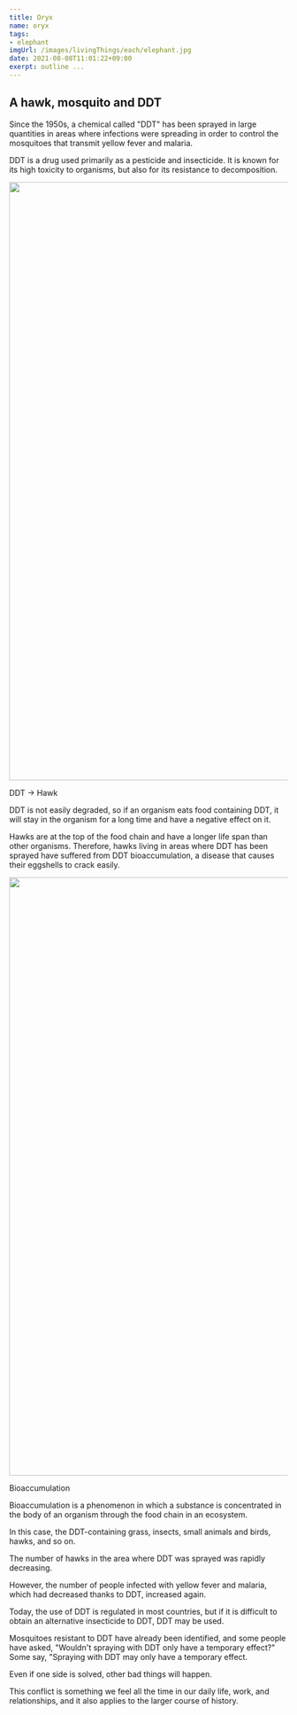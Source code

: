 ```yaml
---
title: Oryx
name: oryx
tags: 
- elephant 
imgUrl: /images/livingThings/each/elephant.jpg
date: 2021-08-08T11:01:22+09:00
exerpt: outline ...
---
```


## A hawk, mosquito and DDT
      
Since the 1950s, a chemical called &#34;DDT&#34; has been sprayed in large quantities in areas where infections were spreading in order to control the mosquitoes that transmit yellow fever and malaria.


DDT is a drug used primarily as a pesticide and insecticide. It is known for its high toxicity to organisms, but also for its resistance to decomposition.

<Image  src='/images/knowledge/hawk/hawk.jpg' height='1080px' width='1920px'  alt="" />

DDT → Hawk


DDT is not easily degraded, so if an organism eats food containing DDT, it will stay in the organism for a long time and have a negative effect on it.


Hawks are at the top of the food chain and have a longer life span than other organisms. Therefore, hawks living in areas where DDT has been sprayed have suffered from DDT bioaccumulation, a disease that causes their eggshells to crack easily.

<Image  src='/images/knowledge/hawk/hawk.jpg' height='1080px' width='1920px'  alt="" />


Bioaccumulation



Bioaccumulation is a phenomenon in which a substance is concentrated in the body of an organism through the food chain in an ecosystem.


In this case, the DDT-containing grass, insects, small animals and birds, hawks, and so on.




The number of hawks in the area where DDT was sprayed was rapidly decreasing.


However, the number of people infected with yellow fever and malaria, which had decreased thanks to DDT, increased again.


Today, the use of DDT is regulated in most countries, but if it is difficult to obtain an alternative insecticide to DDT, DDT may be used.


Mosquitoes resistant to DDT have already been identified, and some people have asked, &#34;Wouldn&#39;t spraying with DDT only have a temporary effect?&#34; Some say, &#34;Spraying with DDT may only have a temporary effect.


Even if one side is solved, other bad things will happen.


This conflict is something we feel all the time in our daily life, work, and relationships, and it also applies to the larger course of history.
